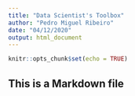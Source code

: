 ---
title: "Data Scientist's Toolbox"
author: "Pedro Miguel Ribeiro"
date: "04/12/2020"
output: html_document
---

```{r setup, include=FALSE}
knitr::opts_chunk$set(echo = TRUE)
```
## This is a Markdown file